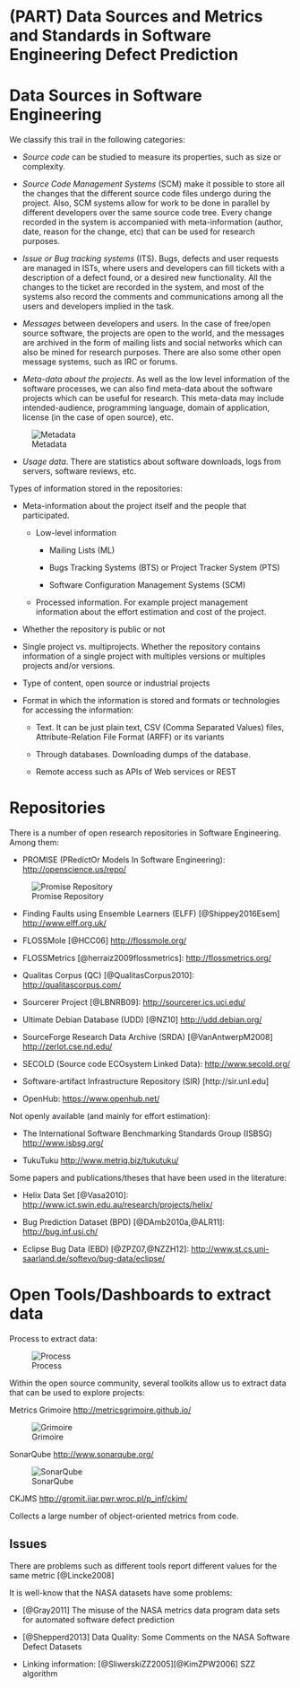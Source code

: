 # (PART) Data Sources and Metrics and Standards in Software Engineering Defect Prediction {-}

# Data Sources in Software Engineering

We classify this trail in the following categories:

* _Source code_ can be studied to measure its properties, such as size or complexity.

* _Source Code Management Systems_ (SCM) make it possible to store all the changes that the different source code files undergo during the project. Also, SCM systems allow for work to be done in parallel by different developers over the same source code tree. Every change recorded in the system is accompanied with meta-information (author, date, reason for the change, etc) that can be used for research purposes.

* _Issue or Bug tracking systems_ (ITS). Bugs, defects and user requests are managed in ISTs, where users and developers can fill tickets with a description of a defect found, or a desired new functionality. All the changes to the ticket are recorded in the system, and most of the systems also record the comments and communications among all the users and developers implied in the task. 

* _Messages_ between developers and users. In the case of free/open source software, the projects are open to the world, and the messages are archived in the form of mailing lists and social networks which can also be mined for research purposes. There are also some other open message systems, such as IRC or forums. 

* _Meta-data about the projects_. As well as the low level information of the software processes, we can also find meta-data about the software projects which can be useful for research. This meta-data may include intended-audience, programming language, domain of application, license (in the case of open source), etc.


![Metadata](figures/artifactsMeta.png)

* _Usage data_. There are statistics about software downloads, logs from servers, software reviews, etc. 



Types of information stored in the repositories:

  * Meta-information about the project itself and the
people that participated.

    + Low-level information

        * Mailing Lists (ML)

        * Bugs Tracking Systems (BTS) or Project Tracker System (PTS)

        * Software Configuration Management Systems (SCM)

    + Processed information. For example project management information about the effort estimation
and cost of the project.

* Whether the repository is public or not

* Single project vs. multiprojects. Whether the repository contains information of a single project with multiples versions or multiples projects and/or versions.

* Type of content, open source or industrial projects

* Format in which the information is stored and formats or technologies for accessing the information:
  
    + Text. It can be just plain text, CSV (Comma Separated Values) files, Attribute-Relation File Format
(ARFF) or its variants
    
    + Through databases. Downloading dumps of the database.
    
    + Remote access such as APIs of Web services or REST


# Repositories

There is a number of open research repositories in Software Engineering. Among them:

  + PROMISE (PRedictOr Models In Software Engineering): 
[http://openscience.us/repo/](http://openscience.us/repo/)

![Promise Repository](figures/Promise.png)

  + Finding Faults using Ensemble Learners (ELFF) [@Shippey2016Esem]
  [http://www.elff.org.uk/](http://www.elff.org.uk/)

  + FLOSSMole [@HCC06] 
[http://flossmole.org/](http://flossmole.org/)

  + FLOSSMetrics [@herraiz2009flossmetrics]: 
[http://flossmetrics.org/](http://flossmetrics.org/)

  + Qualitas Corpus (QC) [@QualitasCorpus2010]: 
[http://qualitascorpus.com/](http://qualitascorpus.com/)

  + Sourcerer Project [@LBNRB09]: 
[http://sourcerer.ics.uci.edu/](http://sourcerer.ics.uci.edu/)

  + Ultimate Debian Database (UDD) [@NZ10] 
[http://udd.debian.org/](http://udd.debian.org/)

  + SourceForge Research Data Archive (SRDA) [@VanAntwerpM2008] 
[http://zerlot.cse.nd.edu/](http://zerlot.cse.nd.edu/)

  + SECOLD (Source code ECOsystem Linked Data): 
    [http://www.secold.org/](http://www.secold.org/)

  + Software-artifact Infrastructure Repository (SIR) 
[http://sir.unl.edu]

  + OpenHub:
[https://www.openhub.net/](https://www.openhub.net/)


Not openly available (and mainly for effort estimation):

  + The International Software Benchmarking Standards Group (ISBSG)
    [http://www.isbsg.org/](http://www.isbsg.org/)
  
  + TukuTuku
    [http://www.metriq.biz/tukutuku/](http://www.metriq.biz/tukutuku/)


Some papers and publications/theses that have been used in the literature:

  + Helix Data Set [@Vasa2010]: 
    [http://www.ict.swin.edu.au/research/projects/helix/](http://www.ict.swin.edu.au/research/projects/helix/)

  + Bug Prediction Dataset (BPD) [@DAmb2010a,@ALR11]: 
    [http://bug.inf.usi.ch/](http://bug.inf.usi.ch/)

  + Eclipse Bug Data (EBD) [@ZPZ07,@NZZH12]: 
    [http://www.st.cs.uni-saarland.de/softevo/bug-data/eclipse/](http://www.st.cs.uni-saarland.de/softevo/bug-data/eclipse/)


# Open Tools/Dashboards to extract data

Process to extract data:

![Process](./figures/process.png)

Within the open source community, several toolkits allow us to extract data that can be used to explore projects:

Metrics Grimoire
[http://metricsgrimoire.github.io/](http://metricsgrimoire.github.io/)


![Grimoire](figures/Grimoire.png)

SonarQube
[http://www.sonarqube.org/](http://www.sonarqube.org/)


![SonarQube](figures/sonarQube.png)


CKJMS
[http://gromit.iiar.pwr.wroc.pl/p_inf/ckjm/](http://gromit.iiar.pwr.wroc.pl/p_inf/ckjm/)

Collects a large number of object-oriented metrics from code.

## Issues

There are problems such as different tools report different values for the same metric [@Lincke2008]

It is well-know that the NASA datasets have some problems:

 + [@Gray2011] The misuse of the NASA metrics data program data sets for automated software defect prediction

 + [@Shepperd2013] Data Quality: Some Comments on the NASA Software Defect Datasets


 + Linking information: [@SliwerskiZZ2005][@KimZPW2006] SZZ algorithm



